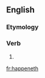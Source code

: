 ==English==

===Etymology===
{{suffix|happen|eth}}

===Verb===
{{en-verb form}}

# {{archaic third-person singular of|happen}}

[[fr:happeneth]]